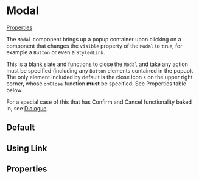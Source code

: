 
# Modal

[Properties](#properties)

The `Modal` component brings up a popup container upon clicking on a component that changes the `visible` property of the `Modal` to `true`, for example a `Button` or even a `StyledLink`.

This is a blank slate and functions to close the `Modal` and take any action must be specified (including any `Button` elements contained in the popup). The only element included by default is the close icon `X` on the upper right corner, whose `onClose` function **must** be specified. See Properties table below.

For a special case of this that has Confirm and Cancel functionality baked in, see [Dialogue](./?path=/docs/components-dialogue--basic).

## Default

<Preview>
  <Story id="components-modal--basic" />
</Preview>

## Using Link

<Preview>
  <Story id="components-modal--link-modal" />
</Preview>

## Properties

<Props of={Modal} />
